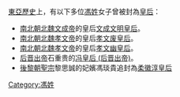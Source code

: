 [[東亞|東亞]][[歷史|歷史]]上，有以下多位[[馮姓|馮姓]]女子曾被封為[[皇后|皇后]]：
* [[南北朝|南北朝]][[北魏文成帝|北魏文成帝]]的皇后[[文成文明皇后|文成文明皇后]]。
* [[南北朝|南北朝]][[北魏孝文帝|北魏孝文帝]]的皇后[[孝文废皇后|孝文废皇后]]。
* [[南北朝|南北朝]][[北魏孝文帝|北魏孝文帝]]的皇后[[孝文幽皇后|孝文幽皇后]]。
* [[后晋|后晋]][[后晋出帝|出帝]]石重贵的[[冯皇后_(后晋出帝)|冯皇后 (后晋出帝)]]。
* [[後黎朝|後黎朝]][[黎聖宗|聖宗]]黎思誠的妃嬪馮琰貴追封為[[柔徽淳皇后|柔徽淳皇后]]
{{disambig|Cat=三字封號消歧義}}

[[Category:馮姓|Category:馮姓]]